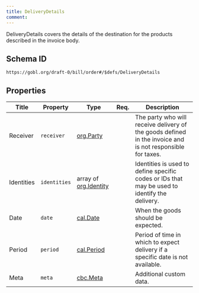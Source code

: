 ```yaml
---
title: DeliveryDetails
comment: 
---
```


DeliveryDetails covers the details of the destination for the products described in the invoice body.

## Schema ID

`https://gobl.org/draft-0/bill/order#/$defs/DeliveryDetails`

## Properties

| Title      | Property     | Type                                           | Req. | Description                                                                                               |
|------------|--------------|------------------------------------------------|------|-----------------------------------------------------------------------------------------------------------|
| Receiver   | `receiver`   | [org.Party](/draft-0/org/party)                |      | The party who will receive delivery of the goods defined in the invoice and is not responsible for taxes. |
| Identities | `identities` | array of [org.Identity](/draft-0/org/identity) |      | Identities is used to define specific codes or IDs that may be used to identify the delivery.             |
| Date       | `date`       | [cal.Date](/draft-0/cal/date)                  |      | When the goods should be expected.                                                                        |
| Period     | `period`     | [cal.Period](/draft-0/cal/period)              |      | Period of time in which to expect delivery if a specific date is not available.                           |
| Meta       | `meta`       | [cbc.Meta](/draft-0/cbc/meta)                  |      | Additional custom data.                                                                                   |

